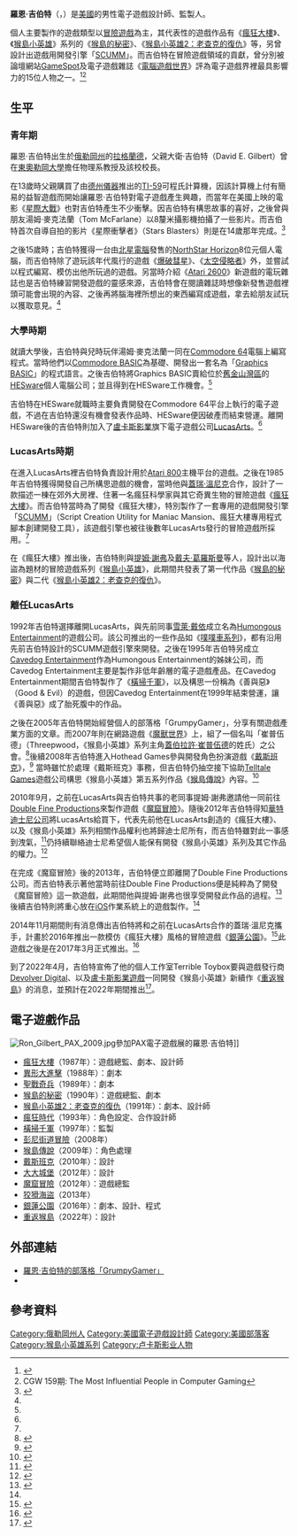 {{noteTA
|G1=Games
|1=zh-cn:俄勒冈州; zh-hk:俄勒岡州; zh-mo:俄勒岡州; zh-sg:俄勒冈州; zh-tw:奧勒岡州
|2=zh-cn:勒恰克; zh-tw:老查克;
|3=zh-cn:博客; zh-hk:網誌; zh-sg:部落格; zh-tw:部落格;
}}
{{Infobox ACG creator
|name = 羅恩·吉伯特
|image name = Ron Gilbert, July 2013.jpg
|width = 200px
|caption = 攝於2013年的羅恩·吉伯特
|job = 電子遊戲設計師、監製
|english_names = Ron Gilbert
|sex = 男性
|date of birth = {{Birth date|1964|1|1}}
|place of birth = [[美國|美國]][[俄勒岡州|俄勒岡州]]{{link-en|拉格蘭德|La Grande, Oregon}}
|date of death =
|place of death =
|nationality = {{USA}}
|subordinate= [[LucasArts|LucasArts]]<br>[[Humongous_Entertainment|Humongous Entertainment]]<br>[[Cavedog_Entertainment|Cavedog Entertainment]]<br>[[Double_Fine_Productions|Double Fine Productions]]
|website= [http://grumpygamer.com/ GrumpyGamer]
|educate = [[東奧勒岡大學|東奧勒岡大學]]
|work= 《[[瘋狂大樓|瘋狂大樓]]》<br>《[[猴島的秘密|猴島的秘密]]》<br>《[[猴島小英雄2：老查克的復仇|猴島小英雄2：老查克的復仇]]》<br>《[[橫掃千軍|橫掃千軍]]》<br>《[[戴斯班克|戴斯班克]]》
}}
'''羅恩·吉伯特'''（{{lang-en|Ron Gilbert}}，{{bd|1964年|1月1日||}}）是[[美國|美國]]的男性電子遊戲設計師、監製人。

個人主要製作的遊戲類型以[[冒險遊戲|冒險遊戲]]為主，其代表性的遊戲作品有《[[瘋狂大樓|瘋狂大樓]]》、《[[猴島小英雄|猴島小英雄]]》系列的《[[猴島的秘密|猴島的秘密]]》、《[[猴島小英雄2：老查克的復仇|猴島小英雄2：老查克的復仇]]》等，另曾設計出遊戲用開發引擎「[[SCUMM|SCUMM]]」。而吉伯特在冒險遊戲領域的貢獻，曾分別被論壇網站[[GameSpot|GameSpot]]及電子遊戲雜誌《[[電腦遊戲世界|電腦遊戲世界]]》評為電子遊戲界裡最具影響力的15位人物之一。<ref>{{cite web |url=http://www.gamespot.com/features/15most/html/mi_15.html |title=Internet Archive Wayback Machine |publisher=Web.archive.org |date=2008年7月4日 |accessdate=2013年8月3日 |deadurl=yes |archiveurl=https://web.archive.org/web/20080704140757/http://www.gamespot.com/features/15most/html/mi_15.html |archivedate=2008年7月4日 }}</ref><ref>CGW 159期: The Most Influential People in Computer Gaming</ref>

==生平 ==
=== 青年期 ===
羅恩·吉伯特出生於[[俄勒岡州|俄勒岡州]]的[[拉格蘭德|拉格蘭德]]，父親大衛·吉伯特（David E. Gilbert）曾在[[東奧勒岡大學|東奧勒岡大學]]擔任物理系教授及該校校長。

在13歲時父親購買了由[[德州儀器|德州儀器]]推出的[[TI-59|TI-59]]可程氏計算機，因該計算機上付有簡易的益智遊戲而開始讓羅恩·吉伯特對電子遊戲產生興趣，而當年在美國上映的電影《[[星際大戰|星際大戰]]》也對吉伯特產生不少衝擊。因吉伯特有構思故事的喜好，之後曾與朋友湯姆·麥克法蘭（Tom McFarlane）以8釐米攝影機拍攝了一些影片。而吉伯特首次自導自拍的影片《星際衝擊者》（Stars Blasters）則是在14歲那年完成。<ref name="YouBioIt">{{cite web |url=http://www.youbioit.com/en/article/biography/835/ron-gilbert |title=Ron Gilbert Biography |publisher=YouBioit |accessdate=2013年8月3日 |archive-url=https://web.archive.org/web/20100513142525/http://www.youbioit.com/en/article/biography/835/ron-gilbert |archive-date=2010年5月13日 |dead-url=yes }}</ref>

之後15歲時；吉伯特獲得一台由[[北星電腦|北星電腦]]發售的[[NorthStar_Horizon|NorthStar Horizon]]8位元個人電腦，而吉伯特除了遊玩該年代風行的遊戲《[[爆破彗星|爆破彗星]]》、《[[太空侵略者|太空侵略者]]》外，並嘗試以程式編寫、模仿出他所玩過的遊戲。另當時介紹《[[Atari_2600|Atari 2600]]》新遊戲的電玩雜誌也是吉伯特練習開發遊戲的靈感來源，吉伯特會在閱讀雜誌時想像新發售遊戲裡頭可能會出現的內容、之後再將腦海裡所想出的東西編寫成遊戲，拿去給朋友試玩以獲取意見。<ref name="YouBioIt" />

=== 大學時期 ===
就讀大學後，吉伯特與兒時玩伴湯姆·麥克法蘭一同在[[Commodore_64|Commodore 64]]電腦上編寫程式。當時他們以[[Commodore_BASIC|Commodore BASIC]]為基礎、開發出一套名為「[[Graphics_BASIC|Graphics BASIC]]」的程式語言。之後吉伯特將Graphics BASIC賣給位於[[舊金山灣區|舊金山灣區]]的[[HESware|HESware]]個人電腦公司；並且得到在HESware工作機會。<ref name="YouBioIt" />

吉伯特在HESware就職時主要負責開發在Commodore 64平台上執行的電子遊戲，不過在吉伯特還沒有機會發表作品時、HESware便因破產而結束營運。離開HESware後的吉伯特則加入了[[盧卡斯影業|盧卡斯影業]]旗下電子遊戲公司[[LucasArts|LucasArts]]。<ref name="YouBioIt" />

=== LucasArts時期 ===
在進入LucasArts裡吉伯特負責設計用於[[Atari_800|Atari 800]]主機平台的遊戲。之後在1985年吉伯特獲得開發自己所構思遊戲的機會，當時他與[[蓋瑞·溫尼克|蓋瑞·溫尼克]]合作，設計了一款描述一棟在郊外大房裡、住著一名瘋狂科學家與其它奇異生物的冒險遊戲《[[瘋狂大樓|瘋狂大樓]]》。而吉伯特當時為了開發《瘋狂大樓》，特別製作了一套專用的遊戲開發引擎「[[SCUMM|SCUMM]]」（Script Creation Utility for Maniac Mansion、瘋狂大樓專用程式腳本創建開發工具），該遊戲引擎也被往後數年LucasArts發行的冒險遊戲所採用。<ref name="YouBioIt" />

在《瘋狂大樓》推出後，吉伯特則與[[提姆·謝弗|提姆·謝弗]]及[[戴夫·葛羅斯曼|戴夫·葛羅斯曼]]等人，設計出以海盜為題材的冒險遊戲系列《[[猴島小英雄|猴島小英雄]]》，此期間共發表了第一代作品《[[猴島的秘密|猴島的秘密]]》與二代《[[猴島小英雄2：老查克的復仇|猴島小英雄2：老查克的復仇]]》。

=== 離任LucasArts ===
1992年吉伯特選擇離開LucasArts，與先前同事[[雪萊·戴依|雪萊·戴依]]成立名為[[Humongous_Entertainment|Humongous Entertainment]]的遊戲公司。該公司推出的一些作品如《[[噗噗車系列|噗噗車系列]]》，都有沿用先前吉伯特設計的SCUMM遊戲引擎來開發。之後在1995年吉伯特另成立[[Cavedog_Entertainment|Cavedog Entertainment]]作為Humongous Entertainment的姊妹公司，而Cavedog Entertainment主要是製作非低年齡層的電子遊戲產品。在Cavedog Entertainment期間吉伯特製作了《[[橫掃千軍|橫掃千軍]]》，以及構思一份稱為《善與惡》（Good & Evil）的遊戲，但因Cavedog Entertainment在1999年結束營運，讓《善與惡》成了胎死腹中的作品。

之後在2005年吉伯特開始經營個人的部落格「GrumpyGamer」，分享有關遊戲產業方面的文章。而2007年則在網路遊戲《[[魔獸世界|魔獸世界]]》上，組了一個名叫「崔普伍德」（Threepwood，《猴島小英雄》系列主角[[蓋伯拉許·崔普伍德|蓋伯拉許·崔普伍德]]的姓氏）之公會。<ref>{{cite web | url=http://uk.pc.ign.com/articles/759/759237p1.html | title=Pirates Invade World of Warcraft | publisher=[[IGN|IGN UK]] | author=Rob Burman | date=2007年1月29日 | accessdate=2013年8月3日 | archive-date=2007年2月3日 | archive-url=https://web.archive.org/web/20070203130256/http://uk.pc.ign.com/articles/759/759237p1.html | dead-url=no }}</ref>後續2008年吉伯特進入Hothead Games參與開發角色扮演遊戲《[[戴斯班克|戴斯班克]]》，<ref>{{cite web |url=http://www.gameinformer.com/NR/exeres/536C4D02-BF24-4B73-AA48-A277D6B04997.htm |title=Ron Gilbert Becomes A Hothead |publisher=[[Game_Informer|Game Informer]] |author=Nick Ahrens |date=2008年1月9日 |accessdate=2013年8月3日 |deadurl=yes |archiveurl=https://web.archive.org/web/20080111040138/http://www.gameinformer.com/NR/exeres/536C4D02-BF24-4B73-AA48-A277D6B04997.htm |archivedate=2008年1月11日 }}</ref> 當時雖忙於處理《戴斯班克》事務，但吉伯特仍抽空接下協助[[Telltale_Games|Telltale Games]]遊戲公司構思《猴島小英雄》第五系列作品《[[猴島傳說|猴島傳說]]》內容。<ref>{{cite web | url=http://www.telltalegames.com/monkeyisland/faq | title=Tales of Monkey Island FAQ | work=TellTale Games | accessdate=2013年8月3日 | archive-date=2009年6月5日 | archive-url=https://web.archive.org/web/20090605063409/http://www.telltalegames.com/monkeyisland/faq | dead-url=no }}</ref>

2010年9月，之前在LucasArts與吉伯特共事的老同事提姆‧謝弗邀請他一同前往[[Double_Fine_Productions|Double Fine Productions]]來製作遊戲《[[魔窟冒險|魔窟冒險]]》。隨後2012年吉伯特得知[[華特迪士尼公司|華特迪士尼公司]]將LucasArts給買下，代表先前他在LucasArts創造的《瘋狂大樓》、以及《猴島小英雄》系列相關作品權利也將歸迪士尼所有，而吉伯特雖對此一事感到洩氣，<ref>{{cite web |url=http://www.eurogamer.net/articles/2012-11-30-ron-gilbert-wishes-he-owned-monkey-island-and-maniac-mansion |title=Ron Gilbert wishes he owned Monkey Island and Maniac Mansion |publisher=Eurogamer |author=Wesley Yin-Poole |date=2012年11月30日 |accessdate=2013年8月3日 |archive-date=2013年1月3日 |archive-url=https://web.archive.org/web/20130103054337/http://www.eurogamer.net/articles/2012-11-30-ron-gilbert-wishes-he-owned-monkey-island-and-maniac-mansion |dead-url=no }}</ref>仍持續聯絡迪士尼希望個人能保有開發《猴島小英雄》系列及其它作品的權力。<ref>{{cite web |url=http://www.eurogamer.net/articles/2012-12-11-monkey-island-creator-plans-disney-talks-ahead-of-new-game |title=Monkey Island creator will talk to rights owner Disney about new game plans |publisher=Eurogamer |author=Tom Phillips |date=2012年12月12日 |accessdate=2013年8月3日 |archive-date=2013年1月15日 |archive-url=https://web.archive.org/web/20130115102851/http://www.eurogamer.net/articles/2012-12-11-monkey-island-creator-plans-disney-talks-ahead-of-new-game |dead-url=no }}</ref>

在完成《魔窟冒險》後的2013年，吉伯特便立即離開了Double Fine Productions公司。而吉伯特表示著他當時前往Double Fine Productions便是純粹為了開發《魔窟冒險》這一款遊戲，此期間他與提姆‧謝弗也很享受開發此作品的過程。<ref name="Eurogamer">{{cite web |url=http://www.eurogamer.net/articles/2013-03-12-ron-gilbert-on-why-he-left-double-fine |title=Ron Gilbert on why he left Double Fine |publisher=Eurogamer.net |author=Jeffery Matulef |date=2013年3月12日 |accessdate=2013年8月3日 |archive-date=2013年3月15日 |archive-url=https://web.archive.org/web/20130315091144/http://www.eurogamer.net/articles/2013-03-12-ron-gilbert-on-why-he-left-double-fine |dead-url=no }}</ref>後續吉伯特則將重心放在[[iOS|iOS]]作業系統上的遊戲製作。<ref name="Eurogamer"/>

2014年11月期間則有消息傳出吉伯特將和之前在LucasArts合作的蓋瑞·溫尼克攜手，計畫於2016年推出一款模仿《瘋狂大樓》風格的冒險遊戲《[[銀蓮公園|銀蓮公園]]》。<ref>{{cite web |url=https://www.kickstarter.com/projects/thimbleweedpark/thimbleweed-park-a-new-classic-point-and-click-adv |title=Thimbleweed Park: A New Classic Point & Click Adventure! |work=[[Kickstarter|Kickstarter]] |author= |date= |accessdate=2015年9月16日 |archive-date=2014年11月30日 |archive-url=https://web.archive.org/web/20141130002624/https://www.kickstarter.com/projects/thimbleweedpark/thimbleweed-park-a-new-classic-point-and-click-adv |dead-url=no }}</ref>此遊戲之後是在2017年3月正式推出。<ref>{{cite web |url=https://www.ign.com/articles/2017/03/30/thimbleweed-park-review |archive-url=https://web.archive.org/web/20170330214324/https://www.ign.com/articles/2017/03/30/thimbleweed-park-review |dead-url=no |title=THIMBLEWEED PARK REVIEW |work=[[IGN|IGN]] |author=Toussaint Egan |date=2017-03-20 |archive-date=2017-03-30 |accessdate=2022-04-09}}</ref>

到了2022年4月，吉伯特宣佈了他的個人工作室Terrible Toybox要與遊戲發行商[[Devolver_Digital|Devolver Digital]]、以及[[盧卡斯藝術|盧卡斯影業遊戲]]一同開發《猴島小英雄》新續作《[[重返猴島|重返猴島]]》的消息，並預計在2022年期間推出<ref>{{cite web |url=https://www.windowscentral.com/devolver-digital-reveals-return-monkey-island-coming-later-2022 |archive-url=https://web.archive.org/web/20220405070248/https://www.windowscentral.com/devolver-digital-reveals-return-monkey-island-coming-later-2022 |dead-url=no |title=Devolver Digital reveals Return to Monkey Island, coming later in 2022 |work=[[Windows_Central|Windows Central]] |author=Samuel Tolbert |date=2022-04-04 |archive-date=2022-04-05 |accessdate=2022-04-09}}</ref>。

== 電子遊戲作品 ==
[[File:Ron_Gilbert_PAX_2009.jpg|thumb]]參加PAX電子遊戲展的羅恩·吉伯特]]
*[[瘋狂大樓|瘋狂大樓]]（1987年）：遊戲總監、劇本、設計師
*[[異形大進擊|異形大進擊]]（1988年）：劇本
*[[聖戰奇兵_(1989年遊戲)|聖戰奇兵]]（1989年）：劇本
*[[猴島的秘密|猴島的秘密]]（1990年）：遊戲總監、劇本
*[[猴島小英雄2：老查克的復仇|猴島小英雄2：老查克的復仇]]（1991年）：劇本、設計師
*[[瘋狂時代|瘋狂時代]]（1993年）：角色設定、合作設計師
*[[橫掃千軍|橫掃千軍]]（1997年）：監製
*[[彭尼街道冒險|彭尼街道冒險]]（2008年）
*[[猴島傳說|猴島傳說]]（2009年）：角色處理
*[[戴斯班克|戴斯班克]]（2010年）：設計
*[[大大城堡|大大城堡]]（2012年）：設計
*[[魔窟冒險|魔窟冒險]]（2012年）：遊戲總監
*[[狡猾海盜|狡猾海盜]]（2013年）
*[[銀蓮公園|銀蓮公園]]（2016年）：劇本、設計、程式
*[[重返猴島|重返猴島]]（2022年）：設計

== 外部連結 ==
*[http://grumpygamer.com/ 羅恩·吉伯特的部落格「GrumpyGamer」]
*{{Twitter|grumpygamer}}

== 參考資料 ==
{{Commons category|Ron Gilbert}}
{{reflist}}

{{猴島小英雄}}
{{盧卡斯藝術冒險遊戲}}
{{DEFAULTSORT:Ron Gilbert}}
[[Category:俄勒岡州人|Category:俄勒岡州人]]
[[Category:美國電子遊戲設計師|Category:美國電子遊戲設計師]]
[[Category:美國部落客|Category:美國部落客]]
[[Category:猴島小英雄系列|Category:猴島小英雄系列]]
[[Category:卢卡斯影业人物|Category:卢卡斯影业人物]]
